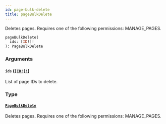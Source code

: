 ```yaml
---
id: page-bulk-delete
title: pageBulkDelete
---
```


Deletes pages. Requires one of the following permissions: MANAGE_PAGES.

```graphql
pageBulkDelete(
  ids: [ID!]!
): PageBulkDelete

```

### Arguments

#### `ids` ([`[ID!]!`](../../../developer/api-reference/scalars/id))

List of page IDs to delete.

### Type

#### [`PageBulkDelete`](../../../developer/api-reference/objects/page-bulk-delete)

Deletes pages. Requires one of the following permissions: MANAGE_PAGES.
